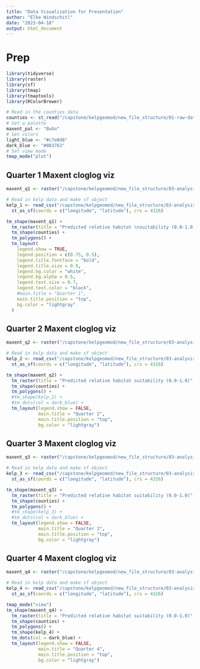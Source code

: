 ```yaml
---
title: "Data Visualization for Presentation"
author: "Elke Windschitl"
date: "2023-04-18"
output: html_document
---
```


# Prep
```r
library(tidyverse)
library(raster) 
library(sf)
library(tmap)
library(tmaptools)
library(RColorBrewer)

# Read in the counties data
counties <- st_read("/capstone/kelpgeomod/new_file_structure/01-raw-data/land_bounds/California_County_Boundaries/cnty19_1.shp")
# Set a palette
maxent_pal <- "BuGn" 
# Set colors
light_blue <- "#c7e0d8"
dark_blue <- "#083763"
# Set view mode
tmap_mode("plot")
```

## Quarter 1 Maxent cloglog viz

```r
maxent_q1 <- raster("/capstone/kelpgeomod/new_file_structure/03-analysis-data/maxent/quarter_1/results/Macrocystis_pyrifera_cloglog.tif")

# Read in kelp data and make sf object
kelp_1 <- read_csv("/capstone/kelpgeomod/new_file_structure/03-analysis-data/maxent/quarter_1/kelp_presence_1.csv") %>% 
  st_as_sf(coords = c("longitude", "latitude"), crs = 4326)

tm_shape(maxent_q1) +
  tm_raster(title = "Predicted relative habitat \nsuitability (0.0-1.0)", alpha = 0.8, palette = maxent_pal) +
  tm_shape(counties) +
  tm_polygons() +
  tm_layout(
    legend.show = TRUE,
    legend.position = c(0.75, 0.5),
    legend.title.fontface = "bold",
    legend.title.size = 0.9,
    legend.bg.color = "white",
    legend.bg.alpha = 0.5,
    legend.text.size = 0.7,
    legend.text.color = "black",
    #main.title = "Quarter 1",
    main.title.position = "top",
    bg.color = "lightgray"
  )


```

## Quarter 2 Maxent cloglog viz

```r
maxent_q2 <- raster("/capstone/kelpgeomod/new_file_structure/03-analysis-data/maxent/quarter_2/results/Macrocystis_pyrifera_cloglog.tif")

# Read in kelp data and make sf object
kelp_2 <- read_csv("/capstone/kelpgeomod/new_file_structure/03-analysis-data/maxent/quarter_2/kelp_presence_2.csv") %>% 
  st_as_sf(coords = c("longitude", "latitude"), crs = 4326)

tm_shape(maxent_q2) +
  tm_raster(title = "Predicted relative habitat suitability (0.0-1.0)", alpha = 0.9, palette = maxent_pal) +
  tm_shape(counties) +
  tm_polygons() +
  #tm_shape(kelp_2) +
  #tm_dots(col = dark_blue) +
  tm_layout(legend.show = FALSE, 
            main.title = "Quarter 2", 
            main.title.position = "top", 
            bg.color = "lightgray")
```

## Quarter 3 Maxent cloglog viz

```r
maxent_q3 <- raster("/capstone/kelpgeomod/new_file_structure/03-analysis-data/maxent/quarter_3/results/Macrocystis_pyrifera_cloglog.tif") 

# Read in kelp data and make sf object
kelp_3 <- read_csv("/capstone/kelpgeomod/new_file_structure/03-analysis-data/maxent/quarter_3/kelp_presence_3.csv") %>% 
  st_as_sf(coords = c("longitude", "latitude"), crs = 4326)

tm_shape(maxent_q3) +
  tm_raster(title = "Predicted relative habitat suitability (0.0-1.0)", alpha = 0.9, palette = maxent_pal) +
  tm_shape(counties) +
  tm_polygons() +
  #tm_shape(kelp_3) +
  #tm_dots(col = dark_blue) +
  tm_layout(legend.show = FALSE, 
            main.title = "Quarter 3", 
            main.title.position = "top", 
            bg.color = "lightgray")
```

## Quarter 4 Maxent cloglog viz

```r
maxent_q4 <- raster("/capstone/kelpgeomod/new_file_structure/03-analysis-data/maxent/quarter_4/results/Macrocystis_pyrifera_cloglog.tif")

# Read in kelp data and make sf object
kelp_4 <- read_csv("/capstone/kelpgeomod/new_file_structure/03-analysis-data/maxent/quarter_4/kelp_presence_4.csv") %>% 
  st_as_sf(coords = c("longitude", "latitude"), crs = 4326)

tmap_mode("view")
tm_shape(maxent_q4) +
  tm_raster(title = "Predicted relative habitat suitability (0.0-1.0)", alpha = 0.9, palette = maxent_pal) +
  tm_shape(counties) +
  tm_polygons() +
  tm_shape(kelp_4) +
  tm_dots(col = dark_blue) +
  tm_layout(legend.show = FALSE, 
            main.title = "Quarter 4", 
            main.title.position = "top", 
            bg.color = "lightgray")
```

